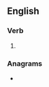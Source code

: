 ==English==

===Verb===
{{head|en|verb form}}

# {{en-past of|grouse}}

===Anagrams===
* {{anagrams|en|a=degorsu|drogues|gourdes}}